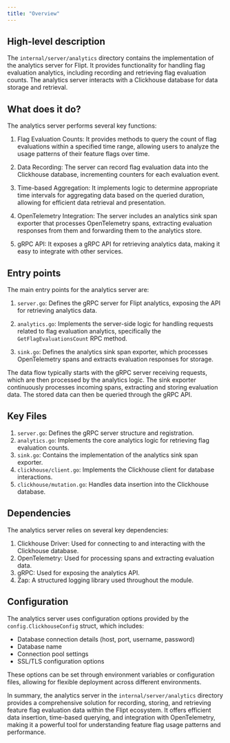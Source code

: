 ```yaml
---
title: "Overview"
---
```


## High-level description
The `internal/server/analytics` directory contains the implementation of the analytics server for Flipt. It provides functionality for handling flag evaluation analytics, including recording and retrieving flag evaluation counts. The analytics server interacts with a Clickhouse database for data storage and retrieval.

## What does it do?
The analytics server performs several key functions:

1. Flag Evaluation Counts: It provides methods to query the count of flag evaluations within a specified time range, allowing users to analyze the usage patterns of their feature flags over time.

2. Data Recording: The server can record flag evaluation data into the Clickhouse database, incrementing counters for each evaluation event.

3. Time-based Aggregation: It implements logic to determine appropriate time intervals for aggregating data based on the queried duration, allowing for efficient data retrieval and presentation.

4. OpenTelemetry Integration: The server includes an analytics sink span exporter that processes OpenTelemetry spans, extracting evaluation responses from them and forwarding them to the analytics store.

5. gRPC API: It exposes a gRPC API for retrieving analytics data, making it easy to integrate with other services.

## Entry points
The main entry points for the analytics server are:

1. `server.go`: Defines the gRPC server for Flipt analytics, exposing the API for retrieving analytics data.

2. `analytics.go`: Implements the server-side logic for handling requests related to flag evaluation analytics, specifically the `GetFlagEvaluationsCount` RPC method.

3. `sink.go`: Defines the analytics sink span exporter, which processes OpenTelemetry spans and extracts evaluation responses for storage.

The data flow typically starts with the gRPC server receiving requests, which are then processed by the analytics logic. The sink exporter continuously processes incoming spans, extracting and storing evaluation data. The stored data can then be queried through the gRPC API.

## Key Files
1. `server.go`: Defines the gRPC server structure and registration.
2. `analytics.go`: Implements the core analytics logic for retrieving flag evaluation counts.
3. `sink.go`: Contains the implementation of the analytics sink span exporter.
4. `clickhouse/client.go`: Implements the Clickhouse client for database interactions.
5. `clickhouse/mutation.go`: Handles data insertion into the Clickhouse database.

## Dependencies
The analytics server relies on several key dependencies:

1. Clickhouse Driver: Used for connecting to and interacting with the Clickhouse database.
2. OpenTelemetry: Used for processing spans and extracting evaluation data.
3. gRPC: Used for exposing the analytics API.
4. Zap: A structured logging library used throughout the module.

## Configuration
The analytics server uses configuration options provided by the `config.ClickhouseConfig` struct, which includes:

- Database connection details (host, port, username, password)
- Database name
- Connection pool settings
- SSL/TLS configuration options

These options can be set through environment variables or configuration files, allowing for flexible deployment across different environments.

In summary, the analytics server in the `internal/server/analytics` directory provides a comprehensive solution for recording, storing, and retrieving feature flag evaluation data within the Flipt ecosystem. It offers efficient data insertion, time-based querying, and integration with OpenTelemetry, making it a powerful tool for understanding feature flag usage patterns and performance.